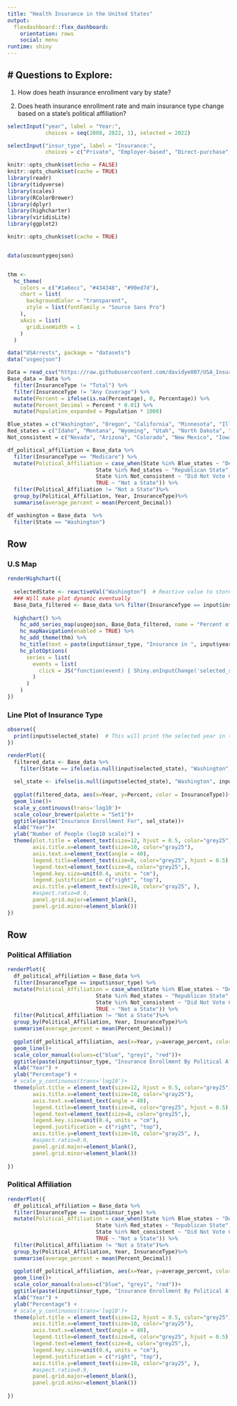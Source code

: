 ```yaml
---
title: "Health Insurance in the United States"
output: 
  flexdashboard::flex_dashboard:
    orientation: rows
    social: menu
runtime: shiny
---
```


# Questions to Explore: {.sidebar}
-------------------------------------

1. How does heath insurance enrollment vary by state?

2. Does heath insurance enrollment rate and main insurance type change based on a state's political affiliation?

```r
selectInput("year", label = "Year:",
            choices = seq(2008, 2022, 1), selected = 2022)

selectInput("insur_type", label = "Insurance:",
            choices = c("Private", "Employer-based", "Direct-purchase", "TRICARE", "Public", "Medicaid", "Medicare", "VA_Care"), selected = "Employer-based")
```

```r
knitr::opts_chunk$set(echo = FALSE)
knitr::opts_chunk$set(cache = TRUE)
library(readr)
library(tidyverse)
library(scales)
library(RColorBrewer)
library(dplyr)
library(highcharter)
library(viridisLite)
library(ggplot2)
```


```r

knitr::opts_chunk$set(cache = TRUE)


data(uscountygeojson)


thm <- 
  hc_theme(
    colors = c("#1a6ecc", "#434348", "#90ed7d"),
    chart = list(
      backgroundColor = "transparent",
      style = list(fontFamily = "Source Sans Pro")
    ),
    xAxis = list(
      gridLineWidth = 1
    )
  )

data("USArrests", package = "datasets")
data("usgeojson")

Data = read_csv("https://raw.githubusercontent.com/davidye007/USA_Insurance/main/US_Insurance_Dataset.csv")
Base_data = Data %>%
  filter(InsuranceType != "Total") %>%
  filter(InsuranceType != "Any Coverage") %>%
  mutate(Percent = ifelse(is.na(Percentage), 0, Percentage)) %>%
  mutate(Percent_Decimal = Percent * 0.01) %>%
  mutate(Population_expanded = Population * 1000)

Blue_states = c("Washington", "Oregon", "California", "Minnesota", "Illinois", "New York", "Vermont", "Maine", "Massachussetts", "Rhode Island", "Conneticut", "New Jersey", "Delaware", "Maryland", "District of Columbia", "Hawaii")
Red_states = c("Idaho", "Montana", "Wyoming", "Utah", "North Dakota", "South Dakota", "Nebraska", "Kansas", "Oklahoma", "Texas", "Missouri", "Arkansas", "Louisiana", "Mississippi", "Alabama", "South Carolina", "Tennessee", "Kentucky", "West Virginia", "Alaska")
Not_consistent = c("Nevada", "Arizona", "Colorado", "New Mexico", "Iowa", "Wisconsin", "Michigan", "Indiana", "Ohio", "Pennsylvania", "New Hampshire", "Virginia", "North Carolina", "Georgia", "Florida")
```

```r
df_political_affiliation = Base_data %>%
  filter(InsuranceType == "Medicare") %>%
  mutate(Political_Affiliation = case_when(State %in% Blue_states ~ "Democratic State",
                            State %in% Red_states ~ "Republican State",
                            State %in% Not_consistent ~ "Did Not Vote Consistantly Democratic or Republican",
                            TRUE ~ "Not a State")) %>%
  filter(Political_Affiliation != "Not a State")%>%
  group_by(Political_Affiliation, Year, InsuranceType)%>% 
  summarise(average_percent = mean(Percent_Decimal))                          

df_washington = Base_data  %>%
  filter(State == "Washington")
```

Row
-------------------------------------

### U.S Map

```r
renderHighchart({
  
  selectedState <- reactiveVal("Washington")  # Reactive value to store the selected state
  ### Will make plot dynamic eventually
  Base_Data_filtered <- Base_data %>% filter(InsuranceType == input$insur_type, Year == input$year, State != "United States")
  
  highchart() %>%
    hc_add_series_map(usgeojson, Base_Data_filtered, name = "Percent of State: ", value = "Percentage", joinBy = c("woename", "State")) %>%
    hc_mapNavigation(enabled = TRUE) %>%
    hc_add_theme(thm) %>%
    hc_title(text = paste(input$insur_type, "Insurance in ", input$year)) %>%
    hc_plotOptions(
      series = list(
        events = list(
          click = JS("function(event) { Shiny.onInputChange('selected_state', event.point.name); }")
        )
      )
    )
})
```

### Line Plot of Insurance Type

```r
observe({
  print(input$selected_state)  # This will print the selected year in the R console
})

```


```r
renderPlot({
  filtered_data <- Base_data %>% 
    filter(State == ifelse(is.null(input$selected_state), "Washington", input$selected_state))
  
  sel_state <- ifelse(is.null(input$selected_state), "Washington", input$selected_state)
  
  ggplot(filtered_data, aes(x=Year, y=Percent, color = InsuranceType))+
  geom_line()+
  scale_y_continuous(trans='log10')+
  scale_colour_brewer(palette = "Set1")+
  ggtitle(paste("Insurance Enrollment For", sel_state))+
  xlab("Year")+
  ylab("Number of People (log10 scale)") +
  theme(plot.title = element_text(size=12, hjust = 0.5, color="grey25"),
        axis.title.x=element_text(size=10, color="gray25"),
        axis.text.x=element_text(angle = 40),
        legend.title=element_text(size=8, color="grey25", hjust = 0.5),
        legend.text=element_text(size=8, color="grey25",),
        legend.key.size=unit(0.4, units = "cm"),
        legend.justification = c("right", "top"),
        axis.title.y=element_text(size=10, color="gray25", ),
        #aspect.ratio=0.9,
        panel.grid.major=element_blank(),
        panel.grid.minor=element_blank())
})
```

Row {.tabset .tabset-fade}
-------------------------------------
### Political Affiliation

```r

renderPlot({
  df_political_affiliation = Base_data %>%
  filter(InsuranceType == input$insur_type) %>%
  mutate(Political_Affiliation = case_when(State %in% Blue_states ~ "Democratic State",
                            State %in% Red_states ~ "Republican State",
                            State %in% Not_consistent ~ "Did Not Vote Consistantly Democratic or Republican",
                            TRUE ~ "Not a State")) %>%
  filter(Political_Affiliation != "Not a State")%>%
  group_by(Political_Affiliation, Year, InsuranceType)%>% 
  summarise(average_percent = mean(Percent_Decimal))
  
  ggplot(df_political_affiliation, aes(x=Year, y=average_percent, color =Political_Affiliation)) +
  geom_line()+
  scale_color_manual(values=c("blue", "grey1", "red"))+
  ggtitle(paste(input$insur_type, "Insurance Enrollment By Political Affiliation"))+
  xlab("Year") +
  ylab("Percentage") +
  # scale_y_continuous(trans='log10')+
  theme(plot.title = element_text(size=12, hjust = 0.5, color="grey25"),
        axis.title.x=element_text(size=10, color="gray25"),
        axis.text.x=element_text(angle = 40),
        legend.title=element_text(size=8, color="grey25", hjust = 0.5),
        legend.text=element_text(size=8, color="grey25",),
        legend.key.size=unit(0.4, units = "cm"),
        legend.justification = c("right", "top"),
        axis.title.y=element_text(size=10, color="gray25", ),
        #aspect.ratio=0.9,
        panel.grid.major=element_blank(),
        panel.grid.minor=element_blank())
  
})
```

### Political Affiliation

```r

renderPlot({
  df_political_affiliation = Base_data %>%
  filter(InsuranceType == input$insur_type) %>%
  mutate(Political_Affiliation = case_when(State %in% Blue_states ~ "Democratic State",
                            State %in% Red_states ~ "Republican State",
                            State %in% Not_consistent ~ "Did Not Vote Consistantly Democratic or Republican",
                            TRUE ~ "Not a State")) %>%
  filter(Political_Affiliation != "Not a State")%>%
  group_by(Political_Affiliation, Year, InsuranceType)%>% 
  summarise(average_percent = mean(Percent_Decimal))
  
  ggplot(df_political_affiliation, aes(x=Year, y=average_percent, color =Political_Affiliation)) +
  geom_line()+
  scale_color_manual(values=c("blue", "grey1", "red"))+
  ggtitle(paste(input$insur_type, "Insurance Enrollment By Political Affiliation"))+
  xlab("Year") +
  ylab("Percentage") +
  # scale_y_continuous(trans='log10')+
  theme(plot.title = element_text(size=12, hjust = 0.5, color="grey25"),
        axis.title.x=element_text(size=10, color="gray25"),
        axis.text.x=element_text(angle = 40),
        legend.title=element_text(size=8, color="grey25", hjust = 0.5),
        legend.text=element_text(size=8, color="grey25",),
        legend.key.size=unit(0.4, units = "cm"),
        legend.justification = c("right", "top"),
        axis.title.y=element_text(size=10, color="gray25", ),
        #aspect.ratio=0.9,
        panel.grid.major=element_blank(),
        panel.grid.minor=element_blank())
  
})
```


